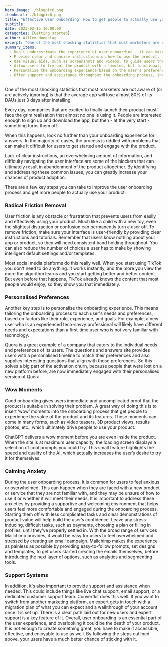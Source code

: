 ```yaml
---
hero_image: ./blogpic6.png
thumbnail: ./blogpic6.png
title: "Effective User Onboarding: How to get people to actually use your product"
subtitle:
date: 2023-02-15 10:00:00
categories: [Getting started]
author: Willem Hoogslag
excerpt: "One of the most shocking statistics that most marketers are not aware of (or are actively ignoring) is that the average app will lose almost 80% of its DAUs just 3 days after installing."
summary_items:
  - Don’t underestimate the importance of user onboarding - it can make or break your product.
  - Provide clear and concise instructions on how to use the product.
  - Use visual aids, such as screenshots and videos, to guide users through the process.
  - Allow users to try out the product with a limited, but functional, set of features before asking them to sign up or make a purchase
  - Personalise the onboarding experience based on the user's preferences and needs.
  - Offer support and assistance throughout the onboarding process, including live chat, email, and phone support.
---
```


One of the most shocking statistics that most marketers are not aware of (or are actively ignoring) is that the average app will lose almost 80% of its DAUs just 3 days after installing.

Every day, companies that are excited to finally launch their product must face the grim realisation that almost no one is using it. People are interested enough to sign up and download the app, but then - at the very start - something turns them off.

When this happens, look no further than your onboarding experience for answers. In the majority of cases, the process is riddled with problems that can make it difficult for users to get started and engage with the product.

Lack of clear instructions, an overwhelming amount of information, and difficulty navigating the user interface are some of the blockers that can ultimately result in abandonment of the product altogether. By identifying and addressing these common issues, you can greatly increase your chances of product adoption.

There are a few key steps you can take to improve the user onboarding process and get more people to actually use your product.

### Radical Friction Removal

User friction is any obstacle or frustration that prevents users from easily and effectively using your product. Much like a child with a new toy, even the slightest distraction or confusion can permanently turn a user off. To remove friction, make sure your interface is user-friendly by providing clear instructions and tutorials. Remember that users know nothing about your app or product, so they will need consistent hand holding throughout. You can also reduce the number of choices a user has to make by showing intelligent default settings and/or templates.

Most social media platforms do this really well. When you start using TikTok you don't need to do anything. It works instantly, and the more you view the more the algorithm learns and you start getting better and better content. But even before that happens, TikTok already knows the content that most people would enjoy, so they show you that immediately.

### Personalised Preferences

Another key step is to personalise the onboarding experience. This means tailoring the onboarding process to each user's needs and preferences, based on factors like their role, experience, and goals. For example, a new user who is an experienced tech-savvy professional will likely have different needs and expectations than a first-time user who is not very familiar with technology.

Quora is a great example of a company that caters to the individual needs and preferences of its users. The questions and answers site provides users with a personalised timeline to match their preferences and also supplies interesting questions that align with those preferences. So this solves a big part of the activation churn, because people that were lost on a new platform before, are now immediately engaged with their personalised version of Quora.

### Wow Moments

Good onboarding gives users immediate and uncomplicated proof that the product is suitable in solving their problem. A great way of doing this is to insert ‘wow’ moments into the onboarding process that get people to experience the value of the product and its features. These moments can come in many forms, such as video teasers, 3D product views, results photos, etc., which ultimately drive people to use your product.

ChatGPT delivers a wow moment before you are even inside the product. When the site is at maximum user capacity, the loading screen displays a selection of cool prompts you could try. This small feature highlights the speed and quality of the AI, which actually increases the user’s desire to try it for themselves.

### Calming Anxiety

During the user onboarding process, it is common for users to feel anxious or overwhelmed. This can happen when they are faced with a new product or service that they are not familiar with, and they may be unsure of how to use it or whether it will meet their needs.
It is important to address these anxieties by providing a supportive and welcoming environment that helps users feel more comfortable and engaged during the onboarding process. Starting them off with less complicated tasks and clear demonstrations of product value will help build the user’s confidence. Leave any stress-inducing, difficult tasks, such as payments, choosing a plan or filling in profiles, until they’ve properly settled in.
With the broad range of services Mailchimp provides, it would be easy for users to feel overwhelmed and stressed by creating an email campaign. Mailchimp makes the experience as painless as possible by providing easy-to-follow prompts, set designs and templates, to get users started creating the emails themselves, before introducing the next layer of options, such as analytics and segmenting tools.

### Support Systems

In addition, it's also important to provide support and assistance when needed. This could include things like live chat support, email support, or a dedicated customer support team.
Convertkit does this well. If you want to switch from another marketing platform, an expert gets in touch with a migration plan of what you can expect and a walkthrough of your account once it is set up. There is a clear path laid out for new users and expert support is a key feature of it.
Overall, user onboarding is an essential part of the user experience, and overlooking it could be the death of your product. It is not enough to create something great, you have to make it accessible, effective, and enjoyable to use as well. By following the steps outlined above, your users have a much better chance of sticking with it.
